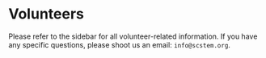 # Volunteers

Please refer to the sidebar for all volunteer-related information. If you have any specific questions, please shoot us an email: `info@scstem.org`.
